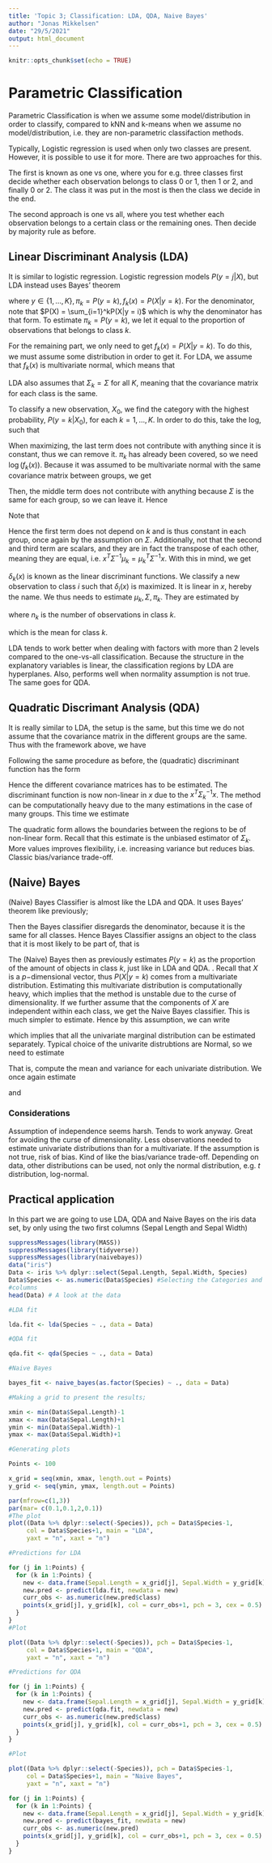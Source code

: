 ```yaml
---
title: 'Topic 3; Classification: LDA, QDA, Naive Bayes'
author: "Jonas Mikkelsen"
date: "29/5/2021"
output: html_document
---
```


```r
knitr::opts_chunk$set(echo = TRUE)
```

# Parametric Classification

Parametric Classification is when we assume some model/distribution in order to
classify, compared to kNN and k-means when we assume no model/distribution, i.e.
they are non-parametric classifaction methods. 

Typically, Logistic regression is used when only two classes are present. However,
it is possible to use it for more. There are two approaches for this. 

The first is known as one vs one, where you for e.g. three classes first decide
whether each observation belongs to class 0 or 1, then 1 or 2, and finally 0 or
2. The class it was put in the most is then the class we decide in the end. 

The second approach is one vs all, where you test whether each observation belongs
to a certain class or the remaining ones. Then decide by majority rule as before.

## Linear Discriminant Analysis (LDA)

It is similar to logistic regression. Logistic regression models $P(y=j|X)$, but
LDA instead uses Bayes' theorem

\begin{align*}
P(y=k|X) = \frac{P(y=k)P(X|y=k)}{P(X)} = \frac{\pi_k f_k(x)}{\sum_{i=1}^Kf_i(x)}
\end{align*}

where $y\in\{1,\ldots, K\}, \pi_k = P(y=k),f_k(x)=P(X|y=k)$. For the denominator, 
note that $P(X) = \sum_{i=1}^kP(X|y = i)$ which is why the denominator has that 
form. To estimate $\pi_k=P(y=k)$, we let it equal to the proportion of observations
that belongs to class $k$. 

For the remaining part, we only need to get $f_k(x)=P(X|y=k)$. To do this, we must
assume some distribution in order to get it. For LDA, we assume that $f_k(x)$ is
multivariate normal, which means that 

\begin{align*}
f_k(x)=\frac{1}{(2\pi)^{p/2}|\Sigma_k|^{1/2}}\exp\left(-\frac{1}{2}(
x-\mu_k)^T\Sigma_k^{-1}(x-\mu_k)\right).
\end{align*}

LDA also assumes that $\Sigma_k=\Sigma$ for all $K$, meaning that the covariance 
matrix for each class is the same.

To classify a new observation, $X_0$, we find the category with the highest probability,
$P(y=k|X_0)$, for each $k=1,\ldots,K$. In order to do this, take the log, such that

\begin{align*}
  \log(P(y=k|X)) = \log(\pi_k) + \log(f_k(x)) - \log(\sum_{i=1}^K\pi f_i(x))
\end{align*}

When maximizing, the last term does not contribute with anything since it is 
constant, thus we can remove it. $\pi_k$ has already been covered, so we need
$\log(f_k(x))$. Because it was assumed to be multivariate normal with the same
covariance matrix between groups, we get 

\begin{align*}
\log(P(y=k|X)) = \log(\pi_k) - \log((2\pi)^{p/2}|\Sigma|^{1/2}) - \frac{1}{2}
(x-\mu_k)^T\Sigma^{-1}(x-\mu_k)
\end{align*}

Then, the middle term does not contribute with anything because $\Sigma$ is 
the same for each group, so we can leave it. Hence

\begin{align*}
\log(P(y=k|X)) = \log(\pi_k) - \frac{1}{2}(x-\mu_k)^T\Sigma^{-1}(x-\mu_k)
\end{align*}

Note that 

\begin{align*}
(x-\mu_k)^T\Sigma^{-1}(x-\mu_k) &= (x^T-\mu_k^T)\Sigma^{-1}(x-\mu_k)\\
&= x^T\Sigma^{-1}x-x^T\Sigma^{-1}\mu_k-\mu_k^T\Sigma^{-1}x+\mu_k^T\Sigma^{-1}\mu_k
\end{align*}

Hence the first term does not depend on $k$ and is thus constant in each group,
once again by the assumption on $\Sigma$. Additionally, not that the second and 
third term are scalars, and they are in fact the transpose of each other, meaning
they are equal, i.e. $x^T\Sigma^{-1}\mu_k = \mu_k^T\Sigma^{-1}x$. With this in 
mind, we get

\begin{align*}
\log(P(y=k|X)) = \log(\pi_k) + x^T\Sigma^{-1}\mu_k - \frac{1}{2}\mu_k^T\Sigma^{-1}
\mu_k =: \delta_k(x)
\end{align*}

$\delta_k(x)$ is known as the linear discriminant functions. We classify a new observation
to class $i$ such that $\delta_i(x)$ is maximized. It is linear in $x$, hereby
the name. We thus needs to estimate $\mu_k, \Sigma, \pi_k$. They are estimated by

\begin{align*}
\hat{\pi}_k = \frac{n_k}{n}
\end{align*}

where $n_k$ is the number of observations in class $k$. 

\begin{align*}
\hat{\mu}_k = \frac{1}{n_k}\sum_{y_i = k}x_i
\end{align*}

which is the mean for class $k$.

\begin{align*}
  \hat{\Sigma} = \frac{1}{n-K}\sum_{k=1}^K\sum_{y_i=k}(x_i-\hat{\mu}_k)(x_i-\hat{\mu}_k)^T
\end{align*}

LDA tends to work better when dealing with factors with more than 2 levels 
compared to the one-vs-all classification. Because the structure in the explanatory
variables is linear, the classification regions by LDA are hyperplanes. Also, 
performs well when normality assumption is not true. The same goes for QDA. 

## Quadratic Discrimant Analysis (QDA)

It is really similar to LDA, the setup is the same, but this time we do not assume
that the covariance matrix in the different groups are the same. Thus with the 
framework above, we have

\begin{align*}
  f_k(x)=\frac{1}{(2\pi)^{p/2}|\Sigma_k|^{1/2}}\exp\left(-\frac{1}{2}(
x-\mu_k)^T\Sigma_k^{-1}(x-\mu_k)\right), \quad k\in\{1,\ldots,K\}
\end{align*}

Following the same procedure as before, the (quadratic) discriminant function 
has the form 

\begin{align*}
\delta_k(x) = \log(\pi_k) -\frac{1}{2}x^T\Sigma_k^{-1}x + x^T\Sigma_k^{-1}\mu_k - \frac{1}{2}\mu_k^T\Sigma_k^{-1}\mu_k
\end{align*}

Hence the different covariance matrices has to be estimated. The discriminant 
function is now non-linear in $x$ due to the $x^T\Sigma_k^{-1}x$. The method
can be computationally heavy due to the many estimations in the case of many 
groups.  This time we estimate

\begin{align*}
  \Sigma_k = \frac{1}{n_k-1}\sum_{y_i=k}(x_i-\hat{\mu}_k)(x_i-\hat{\mu}_k)^T
\end{align*}

The quadratic form allows the boundaries between the regions to be of non-linear
form. Recall that this estimate is the unbiased estimator of $\Sigma_k$. More 
values improves flexibility, i.e. increasing variance but reduces bias. Classic
bias/variance trade-off. 

## (Naive) Bayes 

(Naive) Bayes Classifier is almost like the LDA and QDA. It uses Bayes' theorem
like previously;

\begin{align*}
P(y=k|X) = \frac{P(y=k)P(X|y=k)}{P(X)}
\end{align*}

Then the Bayes classifier disregards the denominator, because it is the same
for all classes. Hence Bayes Classifier assigns an object to the class that it is
most likely to be part of, that is

\begin{align*}
\hat{y} = \arg\ \underset{k}{\max}\ P(y=k)P(X|y=k)
\end{align*}

The (Naive) Bayes then as previously estimates $P(y=k)$ as the proportion of the
amount of objects in class $k$, just like in LDA and QDA. . Recall that $X$ is a $p-$dimensional vector, thus $P(X|y=k)$ comes from a multivariate distribution. 
Estimating this multivariate distribution is computationally heavy, which implies
that the method is unstable due to the curse of dimensionality. If we further assume 
that the components of $X$ are independent within each class, we get the Naive
Bayes classifier. This is much simpler to estimate. Hence by this assumption, we
can write

\begin{align*}
P(X|y=k) = \prod_{j=1}^PP(X_j|y = k)
\end{align*}

which implies that all the univariate marginal distribution can be estimated 
separately. Typical choice of the univarite distrubtions are Normal, so we need
to estimate 

\begin{align*}
X_j|(y=k) \sim N(\mu_{j,k},\sigma^2_{j,k})
\end{align*}

That is, compute the mean and variance for each univariate distribution. We once
again estimate 

\begin{align*}
\hat{\mu}_{j,k} = \frac{1}{N_k}\sum_{x_i|y_i = k}x_{j,k}
\end{align*}

and

\begin{align*}
\hat{\sigma}_{j,k}^2 = \frac{1}{N_k}\sum_{x_i|y_i = k}(x_{j,k}-\hat{\mu}_{j,k})^2
\end{align*}

### Considerations

Assumption of independence seems harsh. Tends to work anyway. Great for avoiding
the curse of dimensionality. Less observations needed to estimate univariate 
distributions than for a multivariate. If the assumption is not true, risk of bias.
Kind of like the bias/variance trade-off. Depending on data, other distributions
can be used, not only the normal distribution, e.g. $t$ distribution, log-normal.

## Practical application

In this part we are going to use LDA, QDA and Naive Bayes on the iris data set,
by only using the two first columns (Sepal Length and Sepal Width)

```r
suppressMessages(library(MASS))
suppressMessages(library(tidyverse))
suppressMessages(library(naivebayes))
data("iris") 
Data <- iris %>% dplyr::select(Sepal.Length, Sepal.Width, Species)
Data$Species <- as.numeric(Data$Species) #Selecting the Categories and the two first
#columns
head(Data) # A look at the data

#LDA fit

lda.fit <- lda(Species ~ ., data = Data)

#QDA fit

qda.fit <- qda(Species ~ ., data = Data)

#Naive Bayes

bayes_fit <- naive_bayes(as.factor(Species) ~ ., data = Data)

#Making a grid to present the results;

xmin <- min(Data$Sepal.Length)-1
xmax <- max(Data$Sepal.Length)+1
ymin <- min(Data$Sepal.Width)-1
ymax <- max(Data$Sepal.Width)+1

#Generating plots

Points <- 100

x_grid = seq(xmin, xmax, length.out = Points)
y_grid <- seq(ymin, ymax, length.out = Points)

par(mfrow=c(1,3))
par(mar= c(0.1,0.1,2,0.1))
#The plot
plot((Data %>% dplyr::select(-Species)), pch = Data$Species-1, 
     col = Data$Species+1, main = "LDA", 
     yaxt = "n", xaxt = "n")

#Predictions for LDA

for (j in 1:Points) {
  for (k in 1:Points) {
    new <- data.frame(Sepal.Length = x_grid[j], Sepal.Width = y_grid[k])
    new.pred <- predict(lda.fit, newdata = new)
    curr_obs <- as.numeric(new.pred$class)
    points(x_grid[j], y_grid[k], col = curr_obs+1, pch = 3, cex = 0.5)
  }
}
#Plot

plot((Data %>% dplyr::select(-Species)), pch = Data$Species-1, 
     col = Data$Species+1, main = "QDA", 
     yaxt = "n", xaxt = "n")

#Predictions for QDA

for (j in 1:Points) {
  for (k in 1:Points) {
    new <- data.frame(Sepal.Length = x_grid[j], Sepal.Width = y_grid[k])
    new.pred <- predict(qda.fit, newdata = new)
    curr_obs <- as.numeric(new.pred$class)
    points(x_grid[j], y_grid[k], col = curr_obs+1, pch = 3, cex = 0.5)
  }
}

#Plot

plot((Data %>% dplyr::select(-Species)), pch = Data$Species-1, 
     col = Data$Species+1, main = "Naive Bayes", 
     yaxt = "n", xaxt = "n")

for (j in 1:Points) {
  for (k in 1:Points) {
    new <- data.frame(Sepal.Length = x_grid[j], Sepal.Width = y_grid[k])
    new.pred <- predict(bayes_fit, newdata = new)
    curr_obs <- as.numeric(new.pred)
    points(x_grid[j], y_grid[k], col = curr_obs+1, pch = 3, cex = 0.5)
  }
}

```

